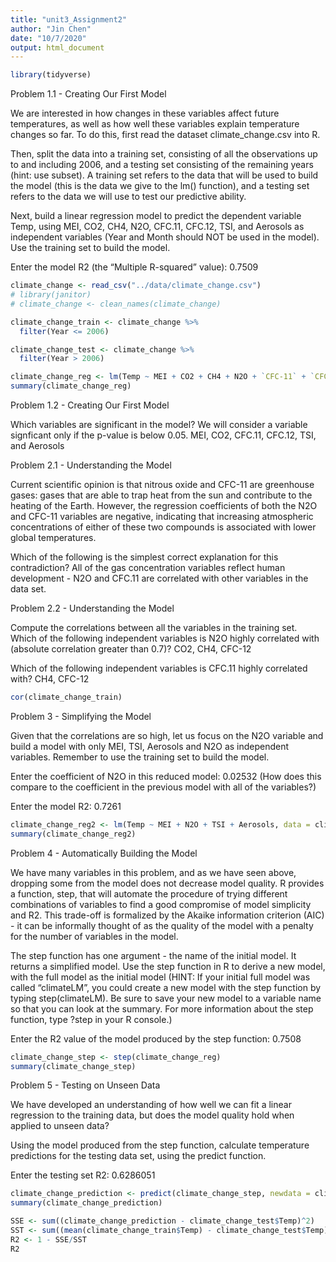 ```yaml
---
title: "unit3_Assignment2"
author: "Jin Chen"
date: "10/7/2020"
output: html_document
---
```


```r
library(tidyverse)
```

Problem 1.1 - Creating Our First Model

We are interested in how changes in these variables affect future temperatures, as well as how well these variables explain temperature changes so far. To do this, first read the dataset climate_change.csv into R.

Then, split the data into a training set, consisting of all the observations up to and including 2006, and a testing set consisting of the remaining years (hint: use subset). A training set refers to the data that will be used to build the model (this is the data we give to the lm() function), and a testing set refers to the data we will use to test our predictive ability.

Next, build a linear regression model to predict the dependent variable Temp, using MEI, CO2, CH4, N2O, CFC.11, CFC.12, TSI, and Aerosols as independent variables (Year and Month should NOT be used in the model). Use the training set to build the model.

Enter the model R2 (the "Multiple R-squared" value): 0.7509

```r
climate_change <- read_csv("../data/climate_change.csv")
# library(janitor)
# climate_change <- clean_names(climate_change)

climate_change_train <- climate_change %>% 
  filter(Year <= 2006)

climate_change_test <- climate_change %>% 
  filter(Year > 2006)

climate_change_reg <- lm(Temp ~ MEI + CO2 + CH4 + N2O + `CFC-11` + `CFC-12` + TSI + Aerosols, data = climate_change_train)
summary(climate_change_reg)

```

Problem 1.2 - Creating Our First Model

Which variables are significant in the model? We will consider a variable signficant only if the p-value is below 0.05. MEI, CO2, CFC.11, CFC.12, TSI, and Aerosols

Problem 2.1 - Understanding the Model

Current scientific opinion is that nitrous oxide and CFC-11 are greenhouse gases: gases that are able to trap heat from the sun and contribute to the heating of the Earth. However, the regression coefficients of both the N2O and CFC-11 variables are negative, indicating that increasing atmospheric concentrations of either of these two compounds is associated with lower global temperatures.

Which of the following is the simplest correct explanation for this contradiction? All of the gas concentration variables reflect human development - N2O and CFC.11 are correlated with other variables in the data set. 

Problem 2.2 - Understanding the Model

Compute the correlations between all the variables in the training set. Which of the following independent variables is N2O highly correlated with (absolute correlation greater than 0.7)? CO2, CH4, CFC-12

Which of the following independent variables is CFC.11 highly correlated with? CH4, CFC-12

```r
cor(climate_change_train)

```

Problem 3 - Simplifying the Model

Given that the correlations are so high, let us focus on the N2O variable and build a model with only MEI, TSI, Aerosols and N2O as independent variables. Remember to use the training set to build the model.

Enter the coefficient of N2O in this reduced model: 0.02532
(How does this compare to the coefficient in the previous model with all of the variables?)

Enter the model R2: 0.7261

```r
climate_change_reg2 <- lm(Temp ~ MEI + N2O + TSI + Aerosols, data = climate_change_train)
summary(climate_change_reg2)


```

Problem 4 - Automatically Building the Model

We have many variables in this problem, and as we have seen above, dropping some from the model does not decrease model quality. R provides a function, step, that will automate the procedure of trying different combinations of variables to find a good compromise of model simplicity and R2. This trade-off is formalized by the Akaike information criterion (AIC) - it can be informally thought of as the quality of the model with a penalty for the number of variables in the model.

The step function has one argument - the name of the initial model. It returns a simplified model. Use the step function in R to derive a new model, with the full model as the initial model (HINT: If your initial full model was called "climateLM", you could create a new model with the step function by typing step(climateLM). Be sure to save your new model to a variable name so that you can look at the summary. For more information about the step function, type ?step in your R console.)

Enter the R2 value of the model produced by the step function: 0.7508

```r
climate_change_step <- step(climate_change_reg)
summary(climate_change_step)


```

Problem 5 - Testing on Unseen Data

We have developed an understanding of how well we can fit a linear regression to the training data, but does the model quality hold when applied to unseen data?

Using the model produced from the step function, calculate temperature predictions for the testing data set, using the predict function.

Enter the testing set R2: 0.6286051

```r
climate_change_prediction <- predict(climate_change_step, newdata = climate_change_test)
summary(climate_change_prediction)

SSE <- sum((climate_change_prediction - climate_change_test$Temp)^2)
SST <- sum((mean(climate_change_train$Temp) - climate_change_test$Temp)^2)
R2 <- 1 - SSE/SST
R2

```

